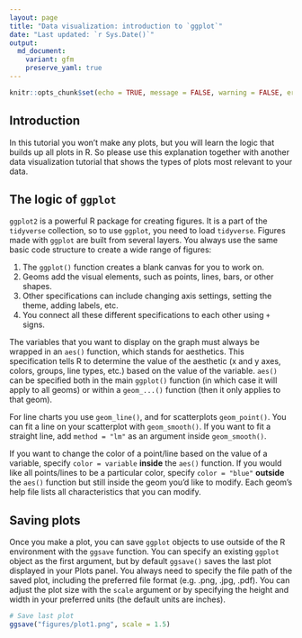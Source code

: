 ```yaml
---
layout: page
title: "Data visualization: introduction to `ggplot`"
date: "Last updated: `r Sys.Date()`"
output:
  md_document:
    variant: gfm
    preserve_yaml: true
---
```


```r
knitr::opts_chunk$set(echo = TRUE, message = FALSE, warning = FALSE, error = FALSE)
```

## Introduction

In this tutorial you won't make any plots, but you will learn the logic that builds up all plots in R.
So please use this explanation together with another data visualization tutorial that shows the types of plots most relevant to your data.

## The logic of `ggplot`

`ggplot2` is a powerful R package for creating figures.
It is a part of the `tidyverse` collection, so to use `ggplot`, you need to load `tidyverse`.
Figures made with `ggplot` are built from several layers.
You always use the same basic code structure to create a wide range of figures:

1. The `ggplot()` function creates a blank canvas for you to work on.
1. Geoms add the visual elements, such as points, lines, bars, or other shapes.
1. Other specifications can include changing axis settings, setting the theme, adding labels, etc.
1. You connect all these different specifications to each other using `+` signs.

The variables that you want to display on the graph must always be wrapped in an `aes()` function, which stands for aesthetics. 
This specification tells R to determine the value of the aesthetic (x and y axes, colors, groups, line types, etc.) based on the value of the variable. 
`aes()` can be specified both in the main `ggplot()` function (in which case it will apply to all geoms) or within a `geom_...()` function (then it only applies to that geom).

For line charts you use `geom_line()`, and for scatterplots `geom_point()`.
You can fit a line on your scatterplot with `geom_smooth()`.
If you want to fit a straight line, add `method = "lm"` as an argument inside `geom_smooth()`.

If you want to change the color of a point/line based on the value of a variable, specify `color = variable` **inside** the `aes()` function.
If you would like all points/lines to be a particular color, specify `color = "blue"` **outside** the `aes()` function but still inside the geom you'd like to modify.
Each geom's help file lists all characteristics that you can modify.

## Saving plots

Once you make a plot, you can save `ggplot` objects to use outside of the R environment with the `ggsave` function.
You can specify an existing `ggplot` object as the first argument, but by default `ggsave()` saves the last plot displayed in your Plots panel.
You always need to specify the file path of the saved plot, including the preferred file format (e.g. .png, .jpg, .pdf).
You can adjust the plot size with the `scale` argument or by specifying the height and width in your preferred units (the default units are inches).

```r
# Save last plot
ggsave("figures/plot1.png", scale = 1.5)
```